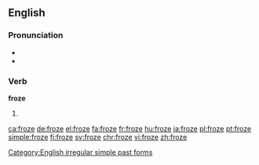 ==English==

===Pronunciation===
* {{IPA|/ˈfɹəʊz/}}
* {{rhymes|əʊz}}

===Verb===
'''froze'''

# {{en-simple past of|freeze}}

[[Category:English irregular simple past forms]]

[[ca:froze]]
[[de:froze]]
[[el:froze]]
[[fa:froze]]
[[fr:froze]]
[[hu:froze]]
[[ja:froze]]
[[pl:froze]]
[[pt:froze]]
[[simple:froze]]
[[fi:froze]]
[[sv:froze]]
[[chr:froze]]
[[vi:froze]]
[[zh:froze]]